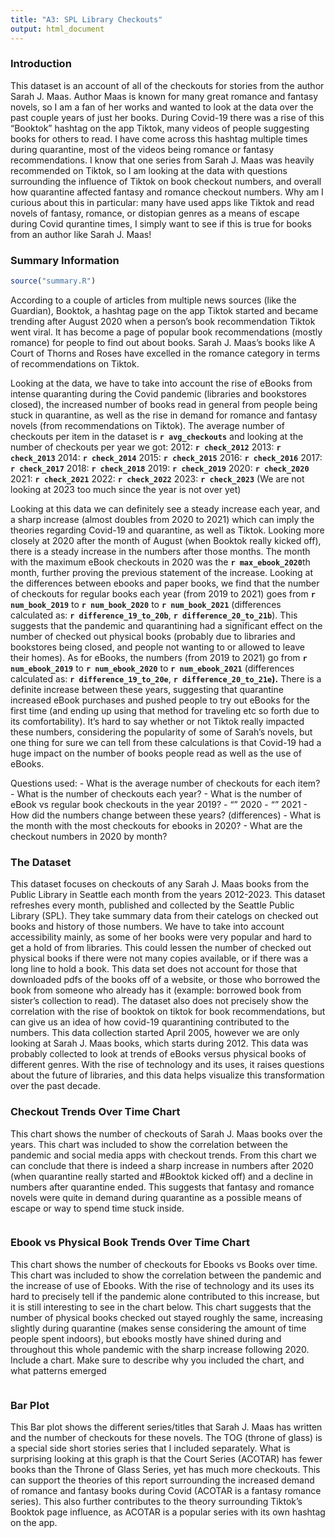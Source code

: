 ```yaml
---
title: "A3: SPL Library Checkouts"
output: html_document
---
```


### Introduction

This dataset is an account of all of the checkouts for stories from the author 
Sarah J. Maas. Author Maas is known for many great romance and fantasy novels, 
so I am a fan of her works and wanted to look at the data over the past couple 
years of just her books. During Covid-19 there was a rise of this "Booktok" 
hashtag on the app Tiktok, many videos of people suggesting books for others to 
read. I have come across this hashtag multiple times during quarantine, most of 
the videos being romance or fantasy recommendations. I know that one series 
from Sarah J. Maas was heavily recommended on Tiktok, so I am looking at the 
data with questions surrounding the influence of Tiktok on book checkout numbers,
and overall how quarantine affected fantasy and romance checkout numbers. Why 
am I curious about this in particular: many have used apps like Tiktok and read 
novels of fantasy, romance, or distopian genres as a means of escape during 
Covid qurantine times, I simply want to see if this is true for books from an 
author like Sarah J. Maas!

### Summary Information
```r
source("summary.R")
```

According to a couple of articles from multiple news sources (like the Guardian), 
Booktok, a hashtag page on the app Tiktok started and became trending after 
August 2020 when a person's book recommendation Tiktok went viral. It has become 
a page of popular book recommendations (mostly romance) for people to find out 
about books. Sarah J. Maas's books like A Court of Thorns and Roses have excelled 
in the romance category in terms of recommendations on Tiktok.

Looking at the data, we have to take into account the rise of eBooks from 
intense quaranting during the Covid pandemic (libraries and bookstores closed), 
the increased number of books read in general from people being stuck in quarantine, 
as well as the rise in demand for romance and fantasy novels (from 
recommendations on Tiktok). The average number of checkouts per item in the 
dataset is **`r avg_checkouts`** and looking at the number of checkouts per year we 
got:
2012: **`r check_2012`** 2013: **`r check_2013`** 2014: **`r check_2014`** 2015: **`r check_2015`** 
2016: **`r check_2016`** 2017: **`r check_2017`** 2018: **`r check_2018`** 2019: **`r check_2019`**
2020: **`r check_2020`** 2021: **`r check_2021`** 2022: **`r check_2022`** 2023: **`r check_2023`** 
(We are not looking at 2023 too much since the year is not over yet)

Looking at this data we can definitely see a steady increase each year, and a 
sharp increase (almost doubles from 2020 to 2021) which can imply the theories 
regarding Covid-19 and quarantine, as well as Tiktok. Looking more closely at 
2020 after the month of August (when Booktok really kicked off), there is a steady 
increase in the numbers after those months. The month with the maximum eBook 
checkouts in 2020 was the **`r max_ebook_2020`**th month, further proving the previous 
statement of the increase. Looking at the differences between ebooks and paper 
books, we find that the number of checkouts for regular books each year 
(from 2019 to 2021) goes from **`r num_book_2019`** to **`r num_book_2020`** to **`r num_book_2021`**
(differences calculated as: **`r difference_19_to_20b`**, **`r difference_20_to_21b`**). 
This suggests that the pandemic and quarantining had a significant effect on the 
number of checked out physical books (probably due to libraries and bookstores 
being closed, and people not wanting to or allowed to leave their homes). 
As for eBooks, the numbers (from 2019 to 2021) go from **`r num_ebook_2019`** to 
**`r num_ebook_2020`** to **`r num_ebook_2021`** 
(differences calculated as: **`r difference_19_to_20e`**, **`r difference_20_to_21e`).** 
There is a definite increase between these years, suggesting that quarantine 
increased eBook purchases and pushed people to try out eBooks for the first 
time (and ending up using that method for traveling etc so forth due to its 
comfortability). It's hard to say whether or not Tiktok really impacted these 
numbers, considering the popularity of some of Sarah's novels, but one thing 
for sure we can tell from these calculations is that Covid-19 had a huge impact 
on the number of books people read as well as the use of eBooks.

Questions used:
- What is the average number of checkouts for each item?
- What is the number of checkouts each year?
- What is the number of eBook vs regular book checkouts in the year 2019?
- "" 2020
- "" 2021
- How did the numbers change between these years? (differences)
- What is the month with the most checkouts for ebooks in 2020?
- What are the checkout numbers in 2020 by month?


### The Dataset

This dataset focuses on checkouts of any Sarah J. Maas books from the Public 
Library in Seattle each month from the years 2012-2023. This dataset refreshes 
every month, published and collected by the Seattle Public Library (SPL). They 
take summary data from their catelogs on checked out books and history of those 
numbers. We have to take into account accessibility mainly, as some of her books
were very popular and hard to get a hold of from libraries. This could lessen 
the number of checked out physical books if there were not many copies available,
or if there was a long line to hold a book. This data set does not account for 
those that downloaded pdfs of the books off of a website, or those who borrowed 
the book from someone who already has it (example: borrowed book from sister's 
collection to read). The dataset also does not precisely show the correlation 
with the rise of booktok on tiktok for book recommendations, but can give us an 
idea of how covid-19 quarantining contributed to the numbers. This data collection 
started April 2005, however we are only looking at Sarah J. Maas books, which 
starts during 2012. This data was probably collected to look at trends of eBooks 
versus physical books of different genres. With the rise of technology and its 
uses, it raises questions about the future of libraries, and this data helps 
visualize this transformation over the past decade.



### Checkout Trends Over Time Chart
This chart shows the number of checkouts of Sarah J. Maas books over the years.
This chart was included to show the correlation between the pandemic and social
media apps with checkout trends. From this chart we can conclude that there is
indeed a sharp increase in numbers after 2020 (when quarantine really started
and #Booktok kicked off) and a decline in numbers after quarantine ended. This 
suggests that fantasy and romance novels were quite in demand during quarantine
as a possible means of escape or way to spend time stuck inside.


```r
```

### Ebook vs Physical Book Trends Over Time Chart
This chart shows the number of checkouts for Ebooks vs Books over time. This chart
was included to show the correlation between the pandemic and the increase of 
use of Ebooks. With the rise of technology and its uses its hard to precisely tell
if the pandemic alone contributed to this increase, but it is still interesting to
see in the chart below. This chart suggests that the number of physical books
checked out stayed roughly the same, increasing slightly during quarantine (makes
sense considering the amount of time people spent indoors), but ebooks mostly have
shined during and throughout this whole pandemic with the sharp increase following 2020.
Include a chart. Make sure to describe why you included the chart, and what patterns emerged


``````r
``````

### Bar Plot
This Bar plot shows the different series/titles that Sarah J. Maas has written 
and the number of checkouts for these novels. The TOG (throne of glass) is a
special side short stories series that I included separately. What is surprising
looking at this graph is that the Court Series (ACOTAR) has fewer books than the
Throne of Glass Series, yet has much more checkouts. This can support the 
theories of this report surrounding the increased demand of romance and fantasy 
books during Covid (ACOTAR is a fantasy romance series). This also further 
contributes to the theory surrounding Tiktok's Booktok page influence, as ACOTAR 
is a popular series with its own hashtag on the app. 

``````r
``````


